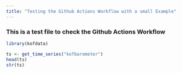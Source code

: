 ```yaml
---
title: "Testing the Github Actions Workflow with a small Example"
---
```


### This is a test file to check the Github Actions Workflow

```r
library(kofdata)
```

```r
ts <- get_time_series("kofbarometer")
head(ts)
str(ts)
```